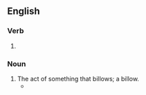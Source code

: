 ==English==

===Verb===
{{head|en|verb form}}

# {{present participle of|billow|lang=en|nocat=1}}

===Noun===
{{en-noun}}

# The act of something that billows; a billow.
#* {{quote-text|lang=en|year=1839|author=Western Literary Institute and College of Professional Teachers|title=Transactions|volume=8|page=59|passage=The Bible is full of passages designed to meet and relieve those '''billowings''' and heavings of the soul, but without a devotional spirit such passages can never be appreciated or comprehended.}}